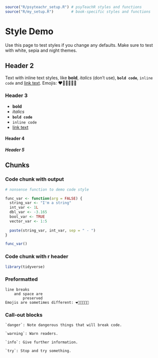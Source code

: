 ```r
source("R/psyteachr_setup.R") # psyTeachR styles and functions
source("R/my_setup.R")        # book-specific styles and functions
```

# Style Demo {#style-demo}

Use this page to test styles if you change any defaults. Make sure to test with white, sepia and night themes.

## Header 2

Text with inline text styles, like **bold**, *italics* (don't use), **`bold code`**, `inline code` and [link text](#style-demo). Emojis: ❤️🧡💛💚💙💜

### Header 3

* **bold**
* *italics*
* **`bold code`**
* `inline code`
* [link text](#style-demo)

#### Header 4

##### Header 5

## Chunks

### Code chunk with output

```r
# nonsense function to demo code style

func_var <- function(arg = FALSE) {
  string_var <- "I'm a string"
  int_var <- 1L
  dbl_var <- -3.165
  bool_var <- TRUE
  vector_var <- 1:5
  
  paste(string_var, int_var, sep = " - ")
}

func_var()
```

### Code chunk with r header

```r
library(tidyverse)
```

### Preformatted

```
line breaks
    and space are
        preserved 
Emojis are sometimes different: ❤️🧡💛💚💙💜
```
### Call-out blocks

```block
`danger`: Note dangerous things that will break code.
```

```block
`warning`: Warn readers.
```

```block
`info`: Give further information.
```

```block
`try`: Stop and try something.
```
